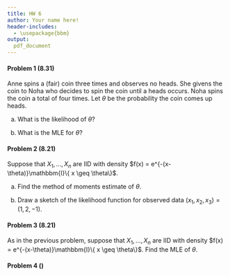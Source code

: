 ```yaml
---
title: HW 6
author: Your name here!
header-includes:
  - \usepackage{bbm}
output:
  pdf_document
---
```


#### Problem 1 (8.31)

Anne spins a (fair) coin three times and observes no heads. She givens the coin to Noha who decides to spin the coin until a heads occurs. Noha spins the coin a total of four times. Let $\theta$ be the probability the coin comes up heads. 

(a) What is the likelihood of $\theta$? 

(b) What is the MLE for $\theta$? 


\pagebreak

#### Problem 2 (8.21)

Suppose that $X_1, \dots, X_n$ are IID with density $f(x) = e^{-(x-\theta)}\mathbbm{I}\{ x \geq \theta\}$.

(a) Find the method of moments estimate of $\theta$. 

(b) Draw a sketch of the likelihood function for observed data $(x_1, x_2, x_3)=(1, 2, -1)$. 



\pagebreak

#### Problem 3 (8.21)

As in the previous problem, suppose that $X_1, \dots, X_n$ are IID with density $f(x) = e^{-(x-\theta)}\mathbbm{I}\{ x \geq \theta\}$. Find the MLE of $\theta$. 



\pagebreak 

#### Problem 4 ()
